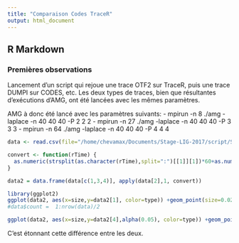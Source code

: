 ```yaml
---
title: "Comparaison Codes TraceR"
output: html_document
---
```

## R Markdown

### Premières observations

Lancement d'un script qui rejoue une trace OTF2 sur TraceR, puis une trace DUMPI sur CODES, etc. Les deux types de traces, bien que résultantes d'exécutions d'AMG, ont été lancées avec les mêmes paramètres.

AMG à donc été lancé avec les paramètres suivants:
- mpirun -n  8 ./amg -laplace -n 40 40 40 -P 2 2 2
- mpirun -n 27 ./amg -laplace -n 40 40 40 -P 3 3 3
- mpirun -n 64 ./amg -laplace -n 40 40 40 -P 4 4 4

```r
data <- read.csv(file="/home/chevamax/Documents/Stage-LIG-2017/script/Simu2/resComparatif", header=TRUE, sep=" ")

convert <- function(rTime) {
  as.numeric(strsplit(as.character(rTime),split=":")[[1]][1])*60+as.numeric(strsplit(as.character(rTime),split=":")[[1]][2])
}

data2 = data.frame(data[c(1,3,4)], apply(data[2],1, convert))
```

```r
library(ggplot2)
ggplot(data2, aes(x=size,y=data2[1], color=type)) +geom_point(size=0.02) + aes(ymin=0) + xlab("simulation (4 traces par taille)")+ylab("temps en secondes") + ggtitle("Running time annoncé") 
#data$count =  1:nrow(data)/2
```



```r
ggplot(data2, aes(x=size,y=data2[4],alpha(0.05), color=type)) +geom_point(size=0.02) + aes(ymin=0) +xlab("simulation")+ylab("temps en secondes") + ggtitle("Temps total via /usr/bin/time")


```

C'est étonnant cette différence entre les deux.

